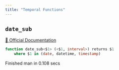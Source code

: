 ```yaml
---
title: "Temporal Functions"
---
```


## `date_sub`
[🔗 Official Documentation]()

```sql
function date_sub<$1> (<$1, interval>) returns $1
	where $1 in (date, datetime, timestamp)
```


   Finished man in 0.108 secs

